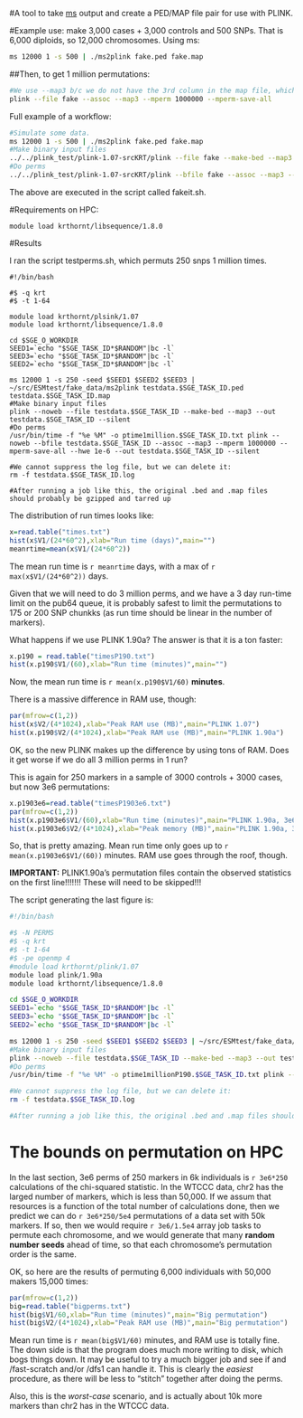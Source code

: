 #A tool to take [ms](http://home.uchicago.edu/rhudson1/source/mksamples.html) output and create a PED/MAP file pair for use with PLINK.

#Example use:  make 3,000 cases + 3,000 controls and 500 SNPs.  That is 6,000 diploids, so 12,000 chromosomes.  Using ms:

```sh
ms 12000 1 -s 500 | ./ms2plink fake.ped fake.map
```

##Then, to get 1 million permutations:

```sh
#We use --map3 b/c we do not have the 3rd column in the map file, which is position in cM.
plink --file fake --assoc --map3 --mperm 1000000 --mperm-save-all
```


Full example of a workflow:

```sh
#Simulate some data.
ms 12000 1 -s 500 | ./ms2plink fake.ped fake.map
#Make binary input files
../../plink_test/plink-1.07-srcKRT/plink --file fake --make-bed --map3 --out fake
#Do perms
../../plink_test/plink-1.07-srcKRT/plink --bfile fake --assoc --map3 --mperm 200000 --mperm-save-all --hwe 1e-6 --out fake
```

The above are executed in the script called fakeit.sh.


#Requirements on HPC:

```
module load krthornt/libsequence/1.8.0
```

#Results

I ran the script testperms.sh, which permuts 250 snps 1 million times.

```
#!/bin/bash

#$ -q krt
#$ -t 1-64

module load krthornt/plsink/1.07
module load krthornt/libsequence/1.8.0

cd $SGE_O_WORKDIR
SEED1=`echo "$SGE_TASK_ID*$RANDOM"|bc -l`
SEED3=`echo "$SGE_TASK_ID*$RANDOM"|bc -l`
SEED2=`echo "$SGE_TASK_ID*$RANDOM"|bc -l`

ms 12000 1 -s 250 -seed $SEED1 $SEED2 $SEED3 | ~/src/ESMtest/fake_data/ms2plink testdata.$SGE_TASK_ID.ped testdata.$SGE_TASK_ID.map
#Make binary input files
plink --noweb --file testdata.$SGE_TASK_ID --make-bed --map3 --out testdata.$SGE_TASK_ID --silent
#Do perms
/usr/bin/time -f "%e %M" -o ptime1million.$SGE_TASK_ID.txt plink --noweb --bfile testdata.$SGE_TASK_ID --assoc --map3 --mperm 1000000 --mperm-save-all --hwe 1e-6 --out testdata.$SGE_TASK_ID --silent

#We cannot suppress the log file, but we can delete it:
rm -f testdata.$SGE_TASK_ID.log

#After running a job like this, the original .bed and .map files should probably be gzipped and tarred up
```

The distribution of run times looks like:

```r
x=read.table("times.txt")
hist(x$V1/(24*60^2),xlab="Run time (days)",main="")
meanrtime=mean(x$V1/(24*60^2))
```

The mean run time is `r meanrtime` days, with a max of `r max(x$V1/(24*60^2))` days.

Given that we will need to do 3 million perms, and we have a 3 day run-time limit on the pub64 queue, it is probably safest to limit the permutations to 175 or 200 SNP chunkks (as run time should be linear in the number of markers).

What happens if we use PLINK 1.90a?  The answer is that it is a ton faster:

```r
x.p190 = read.table("timesP190.txt")
hist(x.p190$V1/(60),xlab="Run time (minutes)",main="")
```

Now, the mean run time is `r mean(x.p190$V1/60)` __minutes__.  

There is a massive difference in RAM use, though:

```r
par(mfrow=c(1,2))
hist(x$V2/(4*1024),xlab="Peak RAM use (MB)",main="PLINK 1.07")
hist(x.p190$V2/(4*1024),xlab="Peak RAM use (MB)",main="PLINK 1.90a")
```

OK, so the new PLINK makes up the difference by using tons of RAM.   Does it get worse if we do all 3 million perms in 1 run?

This is again for 250 markers in a sample of 3000 controls + 3000 cases, but now 3e6 permutations:

```r
x.p1903e6=read.table("timesP1903e6.txt")
par(mfrow=c(1,2))
hist(x.p1903e6$V1/(60),xlab="Run time (minutes)",main="PLINK 1.90a, 3e6 perms")
hist(x.p1903e6$V2/(4*1024),xlab="Peak memory (MB)",main="PLINK 1.90a, 3e6 perms")
```

So, that is pretty amazing.  Mean run time only goes up to `r mean(x.p1903e6$V1/(60))` minutes.  RAM use goes through the roof, though.

__IMPORTANT:__ PLINK1.90a's permutation files contain the observed statistics on the first line!!!!!!!  These will need to be skipped!!!

The script generating the last figure is:
```sh
#!/bin/bash

#$ -N PERMS
#$ -q krt
#$ -t 1-64
#$ -pe openmp 4
#module load krthornt/plink/1.07
module load plink/1.90a
module load krthornt/libsequence/1.8.0

cd $SGE_O_WORKDIR
SEED1=`echo "$SGE_TASK_ID*$RANDOM"|bc -l`
SEED3=`echo "$SGE_TASK_ID*$RANDOM"|bc -l`
SEED2=`echo "$SGE_TASK_ID*$RANDOM"|bc -l`

ms 12000 1 -s 250 -seed $SEED1 $SEED2 $SEED3 | ~/src/ESMtest/fake_data/ms2plink testdata.$SGE_TASK_ID.ped testdata.$SGE_TASK_ID.map
#Make binary input files
plink --noweb --file testdata.$SGE_TASK_ID --make-bed --map3 --out testdata.$SGE_TASK_ID --silent
#Do perms
/usr/bin/time -f "%e %M" -o ptime1millionP190.$SGE_TASK_ID.txt plink --noweb --bfile testdata.$SGE_TASK_ID --assoc --map3 --mperm 3000000 --mperm-save-all --hwe 1e-6 --out testdata.$SGE_TASK_ID --silent

#We cannot suppress the log file, but we can delete it:
rm -f testdata.$SGE_TASK_ID.log

#After running a job like this, the original .bed and .map files should probably be gzipped and tarred up
```

The bounds on permutation on HPC
===
In the last section, 3e6 perms of 250 markers in 6k individuals is `r 3e6*250` calculations of the chi-squared statistic.  In the WTCCC data, chr2 has the larged number of markers, which is less than 50,000.  If we assum that resources is a function of the total number of calculations done, then we predict we can do `r 3e6*250/5e4` permutations of a data set with 50k markers.  If so, then we would require `r 3e6/1.5e4` array job tasks to permute each chromosome, and we would generate that many __random number seeds__ ahead of time, so that each chromosome's permutation order is the same.

OK, so here are the results of permuting 6,000 individuals with 50,000 makers 15,000 times:

```r
par(mfrow=c(1,2))
big=read.table("bigperms.txt")
hist(big$V1/60,xlab="Run time (minutes)",main="Big permutation")
hist(big$V2/(4*1024),xlab="Peak RAM use (MB)",main="Big permutation")
```

Mean run time is `r mean(big$V1/60)` minutes, and RAM use is totally fine.  The down side is that the program does much more writing to disk, which bogs things down.  It may be useful to try a much bigger job and see if and /fast-scratch and/or /dfs1 can handle it.  This is clearly the _easiest_ procedure, as there will be less to "stitch" together after doing the perms.

Also, this is the _worst-case_ scenario, and is actually about 10k more markers than chr2 has in the WTCCC data.